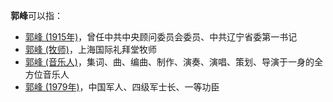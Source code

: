 {{Distinguish|郭锋}}
'''郭峰'''可以指：
* [[郭峰_(1915年)|郭峰 (1915年)]]，曾任中共中央顾问委员会委员、中共辽宁省委第一书记
* [[郭峰_(牧师)|郭峰 (牧师)]]，上海国际礼拜堂牧师
* [[郭峰_(音乐人)|郭峰 (音乐人)]]，集词、曲、编曲、制作、演奏、演唱、策划、导演于一身的全方位音乐人
* [[郭峰_(1979年)|郭峰 (1979年)]]，中国军人、四级军士长、一等功臣
{{Disambiguation|F|cat=二字郭姓人名消歧义}}